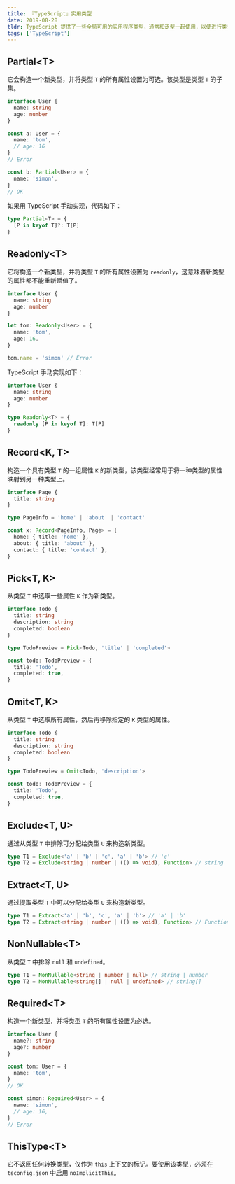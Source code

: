 ```yaml
---
title: 『TypeScript』实用类型
date: 2019-08-28
tldr: TypeScript 提供了一些全局可用的实用程序类型，通常和泛型一起使用，以便进行类型转换。
tags: ['TypeScript']
---
```


## Partial&lt;T&gt;

它会构造一个新类型，并将类型 `T` 的所有属性设置为可选。该类型是类型 `T` 的子集。

```ts
interface User {
  name: string
  age: number
}

const a: User = {
  name: 'tom',
  // age: 16
}
// Error

const b: Partial<User> = {
  name: 'simon',
}
// OK
```

如果用 TypeScript 手动实现，代码如下：

```ts
type Partial<T> = {
  [P in keyof T]?: T[P]
}
```

## Readonly&lt;T&gt;

它将构造一个新类型，并将类型 `T` 的所有属性设置为 `readonly`，这意味着新类型的属性都不能重新赋值了。

```ts
interface User {
  name: string
  age: number
}

let tom: Readonly<User> = {
  name: 'tom',
  age: 16,
}

tom.name = 'simon' // Error
```

TypeScript 手动实现如下：

```ts
interface User {
  name: string
  age: number
}

type Readonly<T> = {
  readonly [P in keyof T]: T[P]
}
```

## Record&lt;K, T&gt;

构造一个具有类型 `T` 的一组属性 `K` 的新类型，该类型经常用于将一种类型的属性映射到另一种类型上。

```ts
interface Page {
  title: string
}

type PageInfo = 'home' | 'about' | 'contact'

const x: Record<PageInfo, Page> = {
  home: { title: 'home' },
  about: { title: 'about' },
  contact: { title: 'contact' },
}
```

## Pick&lt;T, K&gt;

从类型 `T` 中选取一些属性 `K` 作为新类型。

```ts
interface Todo {
  title: string
  description: string
  completed: boolean
}

type TodoPreview = Pick<Todo, 'title' | 'completed'>

const todo: TodoPreview = {
  title: 'Todo',
  completed: true,
}
```

## Omit&lt;T, K&gt;

从类型 `T` 中选取所有属性，然后再移除指定的 `K` 类型的属性。

```ts
interface Todo {
  title: string
  description: string
  completed: boolean
}

type TodoPreview = Omit<Todo, 'description'>

const todo: TodoPreview = {
  title: 'Todo',
  completed: true,
}
```

## Exclude&lt;T, U&gt;

通过从类型 `T` 中排除可分配给类型 `U` 来构造新类型。

```ts
type T1 = Exclude<'a' | 'b' | 'c', 'a' | 'b'> // 'c'
type T2 = Exclude<string | number | (() => void), Function> // string | number
```

## Extract&lt;T, U&gt;

通过提取类型 `T` 中可以分配给类型 `U` 来构造新类型。

```ts
type T1 = Extract<'a' | 'b', 'c', 'a' | 'b'> // 'a' | 'b'
type T2 = Extract<string | number | (() => void), Function> // Function
```

## NonNullable&lt;T&gt;

从类型 `T` 中排除 `null` 和 `undefined`。

```ts
type T1 = NonNullable<string | number | null> // string | number
type T2 = NonNullable<string[] | null | undefined> // string[]
```

## Required&lt;T&gt;

构造一个新类型，并将类型 `T` 的所有属性设置为必选。

```ts
interface User {
  name?: string
  age?: number
}

const tom: User = {
  name: 'tom',
}
// OK

const simon: Required<User> = {
  name: 'simon',
  // age: 16,
}
// Error
```

## ThisType&lt;T&gt;

它不返回任何转换类型，仅作为 `this` 上下文的标记。要使用该类型，必须在 `tsconfig.json` 中启用 `noImplicitThis`。
